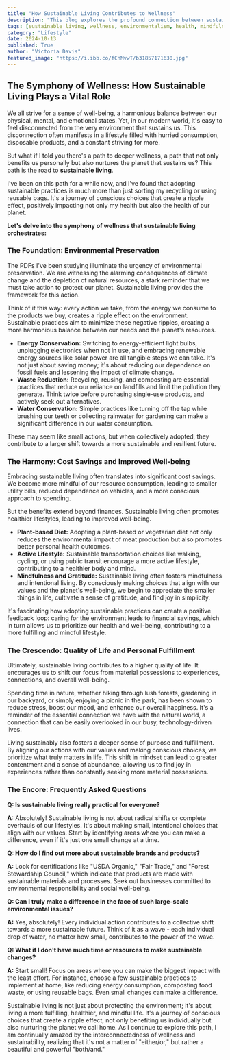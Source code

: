 ```yaml
---
title: "How Sustainable Living Contributes to Wellness"
description: "This blog explores the profound connection between sustainable living and personal well-being.  Discover how adopting eco-conscious practices can improve your health, finances, and overall quality of life while contributing to a healthier planet."
tags: [sustainable living, wellness, environmentalism, health, mindfulness, eco-friendly, green living, conscious consumerism, planet, lifestyle]
category: "Lifestyle"
date: 2024-10-13
published: True
author: "Victoria Davis"
featured_image: "https://i.ibb.co/fCnMvwT/b31857171630.jpg"
---
```


##  The Symphony of Wellness: How Sustainable Living Plays a Vital Role

We all strive for a sense of well-being, a harmonious balance between our physical, mental, and emotional states. Yet, in our modern world, it's easy to feel disconnected from the very environment that sustains us. This disconnection often manifests in a lifestyle filled with hurried consumption, disposable products, and a constant striving for more. 

But what if I told you there's a path to deeper wellness, a path that not only benefits us personally but also nurtures the planet that sustains us? This path is the road to **sustainable living**. 

I've been on this path for a while now, and I've found that adopting sustainable practices is much more than just sorting my recycling or using reusable bags. It's a journey of conscious choices that create a ripple effect, positively impacting not only my health but also the health of our planet. 

**Let's delve into the symphony of wellness that sustainable living orchestrates:**

### The Foundation: Environmental Preservation

The PDFs I've been studying illuminate the urgency of environmental preservation.  We are witnessing the alarming consequences of climate change and the depletion of natural resources, a stark reminder that we must take action to protect our planet. Sustainable living provides the framework for this action. 

Think of it this way: every action we take, from the energy we consume to the products we buy, creates a ripple effect on the environment.  Sustainable practices aim to minimize these negative ripples, creating a more harmonious balance between our needs and the planet's resources.

* **Energy Conservation:** Switching to energy-efficient light bulbs, unplugging electronics when not in use, and embracing renewable energy sources like solar power are all tangible steps we can take.  It's not just about saving money; it's about reducing our dependence on fossil fuels and lessening the impact of climate change.
* **Waste Reduction:**  Recycling, reusing, and composting are essential practices that reduce our reliance on landfills and limit the pollution they generate.  Think twice before purchasing single-use products, and actively seek out alternatives.
* **Water Conservation:**  Simple practices like turning off the tap while brushing our teeth or collecting rainwater for gardening can make a significant difference in our water consumption. 

These may seem like small actions, but when collectively adopted, they contribute to a larger shift towards a more sustainable and resilient future.

### The Harmony: Cost Savings and Improved Well-being

Embracing sustainable living often translates into significant cost savings.  We become more mindful of our resource consumption, leading to smaller utility bills, reduced dependence on vehicles, and a more conscious approach to spending.  

But the benefits extend beyond finances. Sustainable living often promotes healthier lifestyles, leading to improved well-being.

* **Plant-based Diet:**  Adopting a plant-based or vegetarian diet not only reduces the environmental impact of meat production but also promotes better personal health outcomes. 
* **Active Lifestyle:** Sustainable transportation choices like walking, cycling, or using public transit encourage a more active lifestyle, contributing to a healthier body and mind. 
* **Mindfulness and Gratitude:**  Sustainable living often fosters mindfulness and intentional living. By consciously making choices that align with our values and the planet's well-being, we begin to appreciate the smaller things in life, cultivate a sense of gratitude, and find joy in simplicity. 

It's fascinating how adopting sustainable practices can create a positive feedback loop: caring for the environment leads to financial savings, which in turn allows us to prioritize our health and well-being, contributing to a more fulfilling and mindful lifestyle. 

### The Crescendo:  Quality of Life and Personal Fulfillment

Ultimately, sustainable living contributes to a higher quality of life. It encourages us to shift our focus from material possessions to experiences, connections, and overall well-being. 

Spending time in nature, whether hiking through lush forests, gardening in our backyard, or simply enjoying a picnic in the park,  has been shown to reduce stress, boost our mood, and enhance our overall happiness. It's a reminder of the essential connection we have with the natural world,  a connection that can be easily overlooked in our busy, technology-driven lives.

Living sustainably also fosters a deeper sense of purpose and fulfillment.  By aligning our actions with our values and making conscious choices, we prioritize what truly matters in life.  This shift in mindset can lead to greater contentment and a sense of abundance, allowing us to find joy in experiences rather than constantly seeking more material possessions. 

###  The Encore:  Frequently Asked Questions

**Q:  Is sustainable living really practical for everyone?**

**A:**  Absolutely! Sustainable living is not about radical shifts or complete overhauls of our lifestyles. It's about making small, intentional choices that align with our values.  Start by identifying areas where you can make a difference, even if it's just one small change at a time. 

**Q:  How do I find out more about sustainable brands and products?**

**A:**  Look for certifications like "USDA Organic," "Fair Trade," and "Forest Stewardship Council," which indicate that products are made with sustainable materials and processes.  Seek out businesses committed to environmental responsibility and social well-being. 

**Q:  Can I truly make a difference in the face of such large-scale environmental issues?**

**A:**  Yes, absolutely!  Every individual action contributes to a collective shift towards a more sustainable future.  Think of it as a wave - each individual drop of water, no matter how small, contributes to the power of the wave.  

**Q:  What if I don't have much time or resources to make sustainable changes?**

**A:**  Start small!  Focus on areas where you can make the biggest impact with the least effort.  For instance, choose a few sustainable practices to implement at home, like reducing energy consumption, composting food waste, or using reusable bags.  Even small changes can make a difference.  

Sustainable living is not just about protecting the environment; it's about living a more fulfilling, healthier, and mindful life.  It's a journey of conscious choices that create a ripple effect,  not only benefiting us individually but also nurturing the planet we call home.  As I continue to explore this path, I am continually amazed by the interconnectedness of wellness and sustainability, realizing that it's not a matter of "either/or," but rather a beautiful and powerful "both/and."
